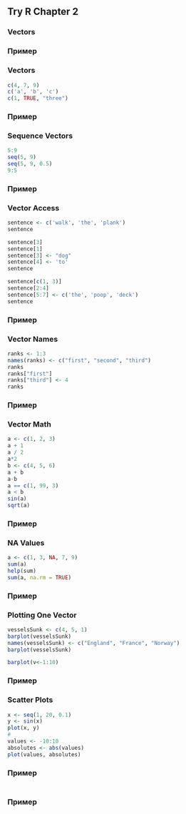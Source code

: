 ## Try R Chapter 2

### Vectors

### Пример
### Vectors
```r
c(4, 7, 9)
c('a', 'b', 'c')
c(1, TRUE, "three")
```

### Пример
### Sequence Vectors
```r
5:9
seq(5, 9)
seq(5, 9, 0.5)
9:5
```

### Пример
### Vector Access
```r
sentence <- c('walk', 'the', 'plank')
sentence

sentence[3]
sentence[1]
sentence[3] <- "dog"
sentence[4] <- 'to'
sentence

sentence[c(1, 3)]
sentence[2:4]
sentence[5:7] <- c('the', 'poop', 'deck')
sentence
```

### Пример
### Vector Names
```r
ranks <- 1:3
names(ranks) <- c("first", "second", "third")
ranks
ranks["first"]
ranks["third"] <- 4
ranks
```

### Пример
### Vector Math
```r
a <- c(1, 2, 3)
a + 1
a / 2
a*2
b <- c(4, 5, 6)
a + b
a-b
a == c(1, 99, 3)
a < b
sin(a)
sqrt(a)
```

### Пример
### NA Values
```r
a <- c(1, 3, NA, 7, 9)
sum(a)
help(sum)
sum(a, na.rm = TRUE)
```

### Пример
### Plotting One Vector
```r
vesselsSunk <- c(4, 5, 1)
barplot(vesselsSunk)
names(vesselsSunk) <- c("England", "France", "Norway")
barplot(vesselsSunk)

barplot(v<-1:10)
```

### Пример
### Scatter Plots
```r
x <- seq(1, 20, 0.1)
y <- sin(x)
plot(x, y)
#
values <- -10:10
absolutes <- abs(values)
plot(values, absolutes)
```

### Пример
### 
```r
```

### Пример
### 
```r
```
